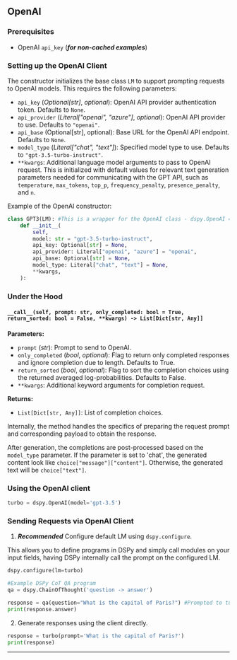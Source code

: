
## OpenAI

### Prerequisites

- OpenAI `api_key` (_**for non-cached examples**_)

### Setting up the OpenAI Client

The constructor initializes the base class `LM` to support prompting requests to OpenAI models. This requires the following parameters:

- `api_key` (_Optional[str]_, _optional_): OpenAI API provider authentication token. Defaults to `None`.
- `api_provider` (_Literal["openai", "azure"]_, _optional_): OpenAI API provider to use. Defaults to `"openai"`.
- `api_base` (Optional[str], optional): Base URL for the OpenAI API endpoint. Defaults to `None`.
- `model_type` (_Literal["chat", "text"]_): Specified model type to use. Defaults to `"gpt-3.5-turbo-instruct"`.
- `**kwargs`: Additional language model arguments to pass to OpenAI request. This is initialized with default values for relevant text generation parameters needed for communicating with the GPT API, such as `temperature`, `max_tokens`, `top_p`, `frequency_penalty`, `presence_penalty`, and `n`.

Example of the OpenAI constructor:

```python
class GPT3(LM): #This is a wrapper for the OpenAI class - dspy.OpenAI = dsp.GPT3
    def __init__(
        self,
        model: str = "gpt-3.5-turbo-instruct",
        api_key: Optional[str] = None,
        api_provider: Literal["openai", "azure"] = "openai",
        api_base: Optional[str] = None,
        model_type: Literal["chat", "text"] = None,
        **kwargs,
    ):
```


### Under the Hood

#### `__call__(self, prompt: str, only_completed: bool = True, return_sorted: bool = False, **kwargs) -> List[Dict[str, Any]]`

**Parameters:**
- `prompt` (_str_): Prompt to send to OpenAI.
- `only_completed` (_bool_, _optional_): Flag to return only completed responses and ignore completion due to length. Defaults to True.
- `return_sorted` (_bool_, _optional_): Flag to sort the completion choices using the returned averaged log-probabilities. Defaults to False.
- `**kwargs`: Additional keyword arguments for completion request.

**Returns:**
- `List[Dict[str, Any]]`: List of completion choices.

Internally, the method handles the specifics of preparing the request prompt and corresponding payload to obtain the response. 

After generation, the completions are post-processed based on the `model_type` parameter. If the parameter is set to 'chat', the generated content look like `choice["message"]["content"]`. Otherwise, the generated text will be `choice["text"]`.

### Using the OpenAI client

```python
turbo = dspy.OpenAI(model='gpt-3.5')
```

### Sending Requests via OpenAI Client

1) _**Recommended**_ Configure default LM using `dspy.configure`.

This allows you to define programs in DSPy and simply call modules on your input fields, having DSPy internally call the prompt on the configured LM.

```python
dspy.configure(lm=turbo)

#Example DSPy CoT QA program
qa = dspy.ChainOfThought('question -> answer')

response = qa(question="What is the capital of Paris?") #Prompted to turbo
print(response.answer)
```

2) Generate responses using the client directly.

```python
response = turbo(prompt='What is the capital of Paris?')
print(response)
```

***

<AuthorDetails name="Arnav Singhvi"/>